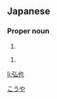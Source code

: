 ==Japanese==
{{ja-kanjitab|弘|也}}

===Proper noun===
{{ja-pos|proper|こうや}}

# {{given name|male|lang=ja}}

{{ja-pos|proper|ひろや}}

# {{given name|male|lang=ja}}

[[Category:Japanese male given names|こうや]]

[[li:弘也]]